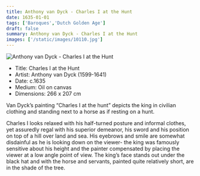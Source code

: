 ```yaml
---
title: Anthony van Dyck - Charles I at the Hunt
date: 1635-01-01
tags: ['Baroques','Dutch Golden Age']
draft: false
summary: Anthony van Dyck - Charles I at the Hunt
images: ['/static/images/10110.jpg']
---
```


![Anthony van Dyck - Charles I at the Hunt](/static/images/10110.jpg)

* Title: Charles I at the Hunt
* Artist: Anthony van Dyck (1599-1641)
* Date: c.1635
* Medium: Oil on canvas
* Dimensions: 266 x 207 cm

Van Dyck’s painting “Charles I at the hunt” depicts the king in civilian clothing and standing next to a horse as if resting on a hunt. 

Charles I looks relaxed with his half-turned posture and informal clothes, yet assuredly regal with his superior demeanor, his sword and his position on top of a hill over land and sea. His eyebrows and smile are somewhat disdainful as he is looking down on the viewer- the king was famously sensitive about his height and the painter compensated by placing the viewer at a low angle point of view. The king’s face stands out under the black hat and with the horse and servants, painted quite relatively short, are in the shade of the tree.
